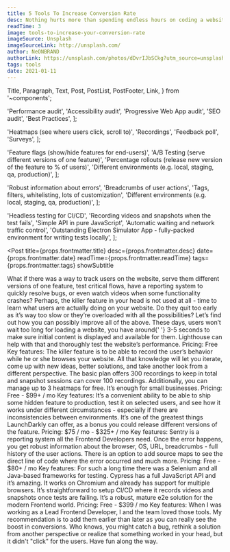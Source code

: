 ```yaml
---
title: 5 Tools To Increase Conversion Rate
desc: Nothing hurts more than spending endless hours on coding a website, rolling it out to production, and having close to zero traffic. All our hopes are gone in no time.
readTime: 3
image: tools-to-increase-your-conversion-rate
imageSource: Unsplash
imageSourceLink: http://unsplash.com/
author: NeONBRAND
authorLink: https://unsplash.com/photos/dDvrIJbSCkg?utm_source=unsplash&utm_medium=referral&utm_content=creditShareLink
tags: tools
date: 2021-01-11
---
```


  Title,
  Paragraph,
  Text,
  Post,
  PostList,
  PostFooter,
  Link,
} from '~components';

  'Performance audit',
  'Accessibility audit',
  'Progressive Web App audit',
  'SEO audit',
  'Best Practices',
];

  'Heatmaps (see where users click, scroll to)',
  'Recordings',
  'Feedback poll',
  'Surveys',
];

  'Feature flags (show/hide features for end-users)',
  'A/B Testing (serve different versions of one feature)',
  'Percentage rollouts (release new version of the feature to % of users)',
  'Different environments (e.g. local, staging, qa, production)',
];

  'Robust information about errors',
  'Breadcrumbs of user actions',
  'Tags, filters, whitelisting, lots of customization',
  'Different environments (e.g. local, staging, qa, production)',
];

  'Headless testing for CI/CD',
  'Recording videos and snapshots when the test fails',
  'Simple API in pure JavaScript',
  'Automatic waiting and network traffic control',
  'Outstanding Electron Simulator App - fully-packed environment for writing tests locally',
];

<Post
  title={props.frontmatter.title}
  desc={props.frontmatter.desc}
  date={props.frontmatter.date}
  readTime={props.frontmatter.readTime}
  tags={props.frontmatter.tags}
  showSubtitle
>
  <Title level={3}>Introduction</Title>
  <Paragraph>
    What if there was a way to track users on the website, serve them different
    versions of one feature, test critical flows, have a reporting system to
    quickly resolve bugs, or even watch videos when some functionality crashes?
  </Paragraph>
  <Paragraph>
    Perhaps, the killer feature in your head is not used at all - time to learn
    what users are actually doing on your website. Do they quit too early as
    it’s way too slow or they’re overloaded with all the possibilities?
  </Paragraph>
  <Paragraph lastParagraph>
    Let’s find out how you can possibly improve all of the above.
  </Paragraph>
  <Title level={4} transform="none">
    1.{' '}
    <Link href="https://developers.google.com/web/tools/lighthouse" strong>
      Lighthouse Audit
    </Link>
  </Title>
  <Paragraph>
    These days, users won’t wait too long for loading a website, you have around{' '}
    <Text strong>3-5 seconds</Text> to make sure initial content is displayed
    and available for them. Lighthouse can help with that and thoroughly test
    the website’s performance.
  </Paragraph>
  <Paragraph>
    <Text strong>Pricing:</Text> Free
  </Paragraph>
  <Paragraph>
    <Text strong>Key features:</Text>
  </Paragraph>
  <PostList data={keyFeaturesOne} />
  <Paragraph breakParagraph />
  <Title level={4} transform="none">
    2.{' '}
    <Link href="https://www.hotjar.com/" strong>
      HotJar
    </Link>
  </Title>
  <Paragraph>
    The killer feature is to be able to record the user’s behavior while he or
    she browses your website. All that knowledge will let you iterate, come up
    with new ideas, better solutions, and take another look from a different
    perspective.
  </Paragraph>
  <Paragraph>
    The basic plan offers 300 recordings to keep in total and snapshot sessions
    can cover 100 recordings. Additionally, you can manage up to 3 heatmaps for
    free. It’s enough for small businesses.
  </Paragraph>
  <Paragraph>
    <Text strong>Pricing:</Text> Free - $99+ / mo
  </Paragraph>
  <Paragraph>
    <Text strong>Key features:</Text>
  </Paragraph>
  <PostList data={keyFeaturesTwo} />
  <Paragraph breakParagraph />
  <Title level={4} transform="none">
    3.{' '}
    <Link href="https://launchdarkly.com/" strong>
      LaunchDarkly
    </Link>
  </Title>
  <Paragraph>
    It’s a convenient ability to be able to ship some hidden feature to
    production, test it on selected users, and see how it works under different
    circumstances - especially if there are inconsistencies between
    environments. It’s one of the greatest things LaunchDarkly can offer, as a
    bonus you could release different versions of the feature.
  </Paragraph>
  <Paragraph>
    <Text strong>Pricing:</Text> $75 / mo - $325+ / mo
  </Paragraph>
  <Paragraph>
    <Text strong>Key features:</Text>
  </Paragraph>
  <PostList data={keyFeaturesThree} />
  <Paragraph breakParagraph />
  <Title level={4} transform="none">
    4.{' '}
    <Link href="https://sentry.io/welcome/" strong>
      Sentry
    </Link>
  </Title>
  <Paragraph>
    Sentry is a reporting system all the Frontend Developers need. Once the
    error happens, you get robust information about the browser, OS, URL,
    breadcrumbs - full history of the user actions. There is an option to add
    source maps to see the direct line of code where the error occurred and much
    more.
  </Paragraph>
  <Paragraph>
    <Text strong>Pricing:</Text> Free - $80+ / mo
  </Paragraph>
  <Paragraph>
    <Text strong>Key features:</Text>
  </Paragraph>
  <PostList data={keyFeaturesFour} />
  <Paragraph breakParagraph />
  <Title level={4} transform="none">
    5.{' '}
    <Link href="https://www.cypress.io/" strong>
      Cypress
    </Link>
  </Title>
  <Paragraph>
    For such a long time there was a Selenium and all Java-based frameworks for
    testing. Cypress has a full JavaScript API and it’s amazing. It works on
    Chromium and already has support for multiple browsers. It’s straightforward
    to setup CI/CD where it records videos and snapshots once tests are failing.
    It’s a robust, mature e2e solution for the modern Frontend world.
  </Paragraph>
  <Paragraph>
    <Text strong>Pricing:</Text> Free - $399 / mo
  </Paragraph>
  <Paragraph>
    <Text strong>Key features:</Text>
  </Paragraph>
  <PostList data={keyFeaturesFive} />
  <Paragraph lastParagraph />
  <Title level={3}>Closing Notes</Title>
  <Paragraph>
    When I was working as a Lead Frontend Developer, I and the team loved those
    tools. My recommendation is to add them earlier than later as you can really
    see the boost in conversions. Who knows, you might catch a bug, rethink a
    solution from another perspective or realize that something worked in your
    head, but it didn't "click" for the users. Have fun along the way.
  </Paragraph>
  <PostFooter />
</Post>
